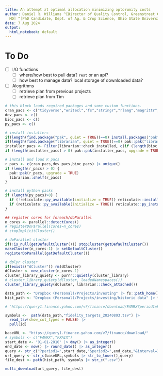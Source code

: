 ```yaml
---
title: An attempt at optimal allocation minimizing optorunity costs
author: Daniel R. Williams ^[Director of Quality Control, Greenstreet Growers, Lothian,
  MD] ^[PhD Candidate, Dept. of Ag. & Crop Science, Ohio State University, Columbus,  Ohio]
date: 7 Aug 2024
output:
  html_notebook: default
---
```


# To Do

- [ ] I/O functions
  - [ ] where/how best to pull data? `rest` or an api?
  - [ ] how best to manage data? local storage of downloaded data?
- [ ] Alogrithms
  - [ ] retrieve plan from previous projects
  - [ ] retrieve plan from Tim

```r
# this block loads required packages and some custom functions. 
cran_pacs <- c("tidyverse","writexl","fs","stringr","rlang","magrittr","stats","foreach", "doParallel", "parallel", "fs", "janitor", "stringr","lubridate","forcats", "purrr","multidplyr", "curl") #"rvest", "chromote", "httr2"
dev_pacs <- c() 
bioc_pacs <- c()
py_pacs <- c()

# install installers
if(length(find.package("pak", quiet = TRUE))==0) install.packages("pak")
if(length(find.package("librarian", quiet = TRUE))==0) pak::pak("librarian")
installer_pacs <- Filter(librarian::check_installed, c(if (length(bioc_pacs) > 0) "BiocManager", if (length(py_pacs) > 0) "reticulate"))
if (length(installer_pacs) > 0) pak::pak(installer_pacs, upgrade = TRUE)

# install and load R pacs
r_pacs <- c(cran_pacs,dev_pacs,bioc_pacs) |> unique()
if (length(r_pacs) > 0) {
  pak::pak(r_pacs, upgrade = TRUE)
  librarian::shelf(r_pacs)
}

# install python packs
if (length(py_pacs)>0) {
  if (!reticulate::py_available(initialize = TRUE)) reticulate::install_python()
  if (reticulate::py_available(initialize = TRUE)) reticulate::py_install(py_pacs)
}

## register cores for foreach/doParallel
n_cores <- parallel::detectCores()
# registerDoParallel(cores=n_cores)
# stopImplicitCluster()

# doParallel cluster
if(!is_null(getDefaultCluster())) stopCluster(getDefaultCluster())
makeCluster(n_cores-1) |> setDefaultCluster()
registerDoParallel(getDefaultCluster())

# dplyr cluster
if(exists("dCluster")) rm(dCluster)
dCluster <- new_cluster(n_cores-1)
cluster_library_quiety <- purrr::quietly(cluster_library)
# cluster_library_quiety(dCluster, loadedNamespaces())
cluster_library_quiety(dCluster, librarian::check_attached())
```

```r

data_path <- "Dropbox (Personal)/Projects/investing" |> fs::path_home()
hist_path <- "Dropbox (Personal)/Projects/investing/historic data" |> fs::path_home()

# "https://query1.finance.yahoo.com/v7/finance/download/FAMRX?period1=938179800&period2=1723135605&interval=1d&events=history&includeAdjustedClose=true"

symbols <-  path(data_path,"fidelity_targets_20240803.tsv") |> 
  read_tsv(show_col_types = FALSE) |>
  pull(id)

baseURL <- "https://query1.finance.yahoo.com/v7/finance/download/"
# symbols <- c("FAMRX","FXAIX")
start_date <- "01-01-2010" |> dmy() |> as_integer()
end_date <- now() |> round_date() |> as_integer()
query <- str_c("?period1=",start_date,"&period2=",end_date,"&interval=1d&events=history&includeAdjustedClose=true")
url_query <- str_c(baseURL,symbols |> str_to_lower(),query)
file_dest <- path(hist_path, symbols |> str_c(".csv"))

multi_download(url_query, file_dest)



```

